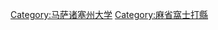 {{CATMORE}}

{{Commons category|Clark University}}
[[Category:马萨诸塞州大学|Category:马萨诸塞州大学]]
[[Category:麻省窩士打縣|Category:麻省窩士打縣]]